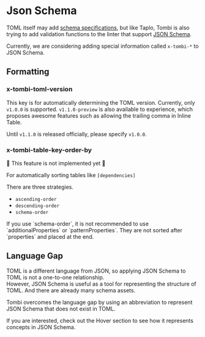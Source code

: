 
# Json Schema

TOML itself may add [schema specifications](https://github.com/toml-lang/toml/issues/792),
but like Taplo, Tombi is also trying to add validation functions to the linter that support [JSON Schema](https://json-schema.org/).

Currently, we are considering adding special information called `x-tombi-*` to JSON Schema.


## Formatting
### x-tombi-toml-version
This key is for automatically determining the TOML version.
Currently, only `v1.0.0` is supported.
`v1.1.0-preview` is also available to experience, which proposes awesome features such as allowing the trailing comma in Inline Table.

Until `v1.1.0` is released officially, please specify `v1.0.0`.


### x-tombi-table-key-order-by

🚧 This feature is not implemented yet 🚧

For automatically sorting tables like `[dependencies]`

There are three strategies.
- `ascending-order`
- `descending-order`
- `schema-order`

<Note>
If you use `schema-order`, it is not recommended to use `additionalProperties` or `patternProperties`.
  They are not sorted after `properties` and placed at the end.
</Note>

## Language Gap
TOML is a different language from JSON, so applying JSON Schema to TOML is not a one-to-one relationship.  
However, JSON Schema is useful as a tool for representing the structure of TOML. And there are already many schema assets.  

Tombi overcomes the language gap by using an abbreviation to represent JSON Schema that does not exist in TOML.

If you are interested, check out the Hover section to see how it represents concepts in JSON Schema.
